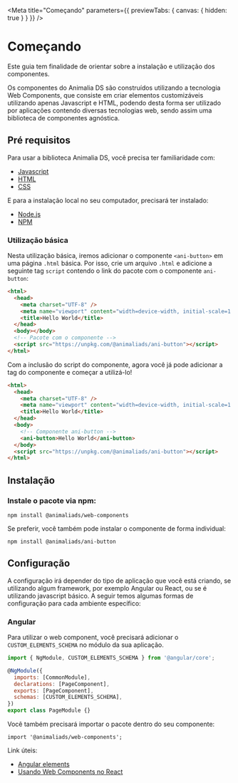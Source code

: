 
<Meta
  title="Começando"
  parameters={{ previewTabs: { canvas: { hidden: true } } }}
/>

# Começando

Este guia tem finalidade de orientar sobre a instalação e utilização dos componentes.

Os componentes do Animalia DS são construídos utilizando a tecnologia Web Components,
que consiste em criar elementos customizáveis utilizando apenas Javascript e HTML, podendo
desta forma ser utilizado por aplicações contendo diversas tecnologias web, sendo assim uma
biblioteca de componentes agnóstica.

## Pré requisitos

Para usar a biblioteca Animalia DS, você precisa ter familiaridade com:

- [Javascript](https://developer.mozilla.org/en-US/docs/Web/JavaScript/A_re-introduction_to_JavaScript)
- [HTML](https://developer.mozilla.org/docs/Learn/HTML/Introduction_to_HTML)
- [CSS](https://developer.mozilla.org/docs/Learn/CSS/First_steps)

E para a instalação local no seu computador, precisará ter instalado:

- [Node.js](https://nodejs.org/en/)
- [NPM](https://docs.npmjs.com/getting-started/what-is-npm)

### Utilização básica

Nesta utilização básica, iremos adicionar o componente `<ani-button>` em uma página
`.html` básica. Por isso, crie um arquivo `.html` e adicione a seguinte tag `script` contendo o link do pacote
com o componente `ani-button`:

```html
<html>
  <head>
    <meta charset="UTF-8" />
    <meta name="viewport" content="width=device-width, initial-scale=1.0" />
    <title>Hello World</title>
  </head>
  <body></body>
  <!-- Pacote com o componente -->
  <script src="https://unpkg.com/@animaliads/ani-button"></script>
</html>
```

Com a inclusão do script do componente, agora você já pode adicionar a tag do componente e começar
a utilizá-lo!

```html
<html>
  <head>
    <meta charset="UTF-8" />
    <meta name="viewport" content="width=device-width, initial-scale=1.0" />
    <title>Hello World</title>
  </head>
  <body>
    <!-- Componente ani-button -->
    <ani-button>Hello World</ani-button>
  </body>
  <script src="https://unpkg.com/@animaliads/ani-button"></script>
</html>
```

## Instalação

### Instale o pacote via npm:

```
npm install @animaliads/web-components
```

Se preferir, você também pode instalar o componente de forma individual:

```
npm install @animaliads/ani-button
```

## Configuração

A configuração irá depender do tipo de aplicação que você está criando, se utilizando algum framework,
por exemplo Angular ou React, ou se é utilizando javascript básico.
A seguir temos algumas formas de configuração para cada ambiente específico:

<a id="angular"></a>

### Angular

Para utilizar o web component, você precisará adicionar o `CUSTOM_ELEMENTS_SCHEMA` no módulo da sua aplicação.

```javascript
import { NgModule, CUSTOM_ELEMENTS_SCHEMA } from '@angular/core';

@NgModule({
  imports: [CommonModule],
  declarations: [PageComponent],
  exports: [PageComponent],
  schemas: [CUSTOM_ELEMENTS_SCHEMA],
})
export class PageModule {}
```

Você também precisará importar o pacote dentro do seu componente:

```
import '@animaliads/web-components';
```

Link úteis:

- [Angular elements](https://angular.io/guide/elements)
- [Usando Web Components no React](https://pt-br.reactjs.org/docs/web-components.html)
